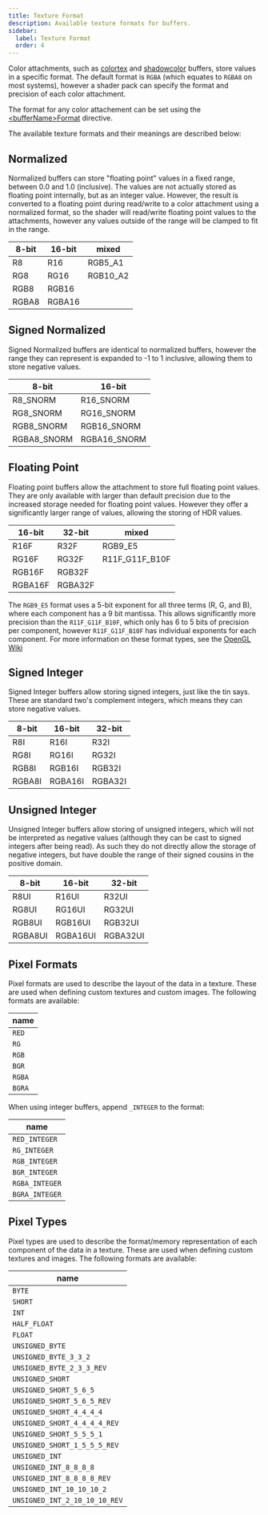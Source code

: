 ```yaml
---
title: Texture Format
description: Available texture formats for buffers.
sidebar:
  label: Texture Format
  order: 4
---
```



Color attachments, such as [colortex](/reference/buffers/colortex) and [shadowcolor](/reference/buffers/shadowcolor) buffers, store values in a specific format. The default format is `RGBA` (which equates to `RGBA8` on most systems), however a shader pack can specify the format and precision of each color attachment.

The format for any color attachement can be set using the [\<bufferName\>Format](/reference/constants/buffer_format) directive.

The available texture formats and their meanings are described below:

## Normalized

Normalized buffers can store "floating point" values in a fixed range, between 0.0 and 1.0 (inclusive).  The values are not actually stored as floating point internally, but as an integer value. However, the result is converted to a floating point during read/write to a color attachment using a normalized format, so the shader will read/write floating point values to the attachments, however any values outside of the range will be clamped to fit in the range.

| 8-bit | 16-bit | mixed    |
| ----- | ------ | -------- |
| R8    | R16    | RGB5_A1  |
| RG8   | RG16   | RGB10_A2 |
| RGB8  | RGB16  |          |
| RGBA8 | RGBA16 |          |

## Signed Normalized

Signed Normalized buffers are identical to normalized buffers, however the range they can represent is expanded to -1 to 1 inclusive, allowing them to store negative values.

| 8-bit       | 16-bit       |
| ----------- | ------------ |
| R8_SNORM    | R16_SNORM    |
| RG8_SNORM   | RG16_SNORM   |
| RGB8_SNORM  | RGB16_SNORM  |
| RGBA8_SNORM | RGBA16_SNORM |

## Floating Point

Floating point buffers allow the attachment to store full floating point values. They are only available with larger than default precision due to the increased storage needed for floating point values. However they offer a significantly larger range of values, allowing the storing of HDR values.

| 16-bit  | 32-bit  | mixed          |
| ------- | ------- | -------------- |
| R16F    | R32F    | RGB9_E5        |
| RG16F   | RG32F   | R11F_G11F_B10F |
| RGB16F  | RGB32F  |                |
| RGBA16F | RGBA32F |                |

The `RGB9_E5` format uses a 5-bit exponent for all three terms (R, G, and B), where each component has a 9 bit mantissa. This allows significantly more precision than the `R11F_G11F_B10F`, which only has 6 to 5 bits of precision per component, however `R11F_G11F_B10F` has individual exponents for each component. For more information on these format types, see the [OpenGL Wiki](https://www.khronos.org/opengl/wiki/Small_Float_Formats)

## Signed Integer

Signed Integer buffers allow storing signed integers, just like the tin says. These are standard two's complement integers, which means they can store negative values.

| 8-bit  | 16-bit  | 32-bit  |
| ------ | ------- | ------- |
| R8I    | R16I    | R32I    |
| RG8I   | RG16I   | RG32I   |
| RGB8I  | RGB16I  | RGB32I  |
| RGBA8I | RGBA16I | RGBA32I |

## Unsigned Integer

Unsigned Integer buffers allow storing of unsigned integers, which will not be interpreted as negative values (although they can be cast to signed integers after being read). As such they do not directly allow the storage of negative integers, but have double the range of their signed cousins in the positive domain.

| 8-bit   | 16-bit   | 32-bit   |
| ------- | -------- | -------- |
| R8UI    | R16UI    | R32UI    |
| RG8UI   | RG16UI   | RG32UI   |
| RGB8UI  | RGB16UI  | RGB32UI  |
| RGBA8UI | RGBA16UI | RGBA32UI |


## Pixel Formats
Pixel formats are used to describe the layout of the data in a texture. These are used when defining custom textures and custom images. The following formats are available:

| name   |
|--------|
| `RED`  |
| `RG`   |
| `RGB`  |
| `BGR`  |
| `RGBA` |
| `BGRA` |

When using integer buffers, append `_INTEGER` to the format:

| name           |
|----------------|
| `RED_INTEGER`  |
| `RG_INTEGER`   |
| `RGB_INTEGER`  |
| `BGR_INTEGER`  |
| `RGBA_INTEGER` |
| `BGRA_INTEGER` |

## Pixel Types
Pixel types are used to describe the format/memory representation of each component of the data in a texture. These are used when defining custom textures and images. The following formats are available:

| name                          |
|-------------------------------|
| `BYTE`                        |
| `SHORT`                       |
| `INT`                         |
| `HALF_FLOAT`                  |
| `FLOAT`                       |
| `UNSIGNED_BYTE`               |
| `UNSIGNED_BYTE_3_3_2`         |
| `UNSIGNED_BYTE_2_3_3_REV`     |
| `UNSIGNED_SHORT`              |
| `UNSIGNED_SHORT_5_6_5`        |
| `UNSIGNED_SHORT_5_6_5_REV`    |
| `UNSIGNED_SHORT_4_4_4_4`      |
| `UNSIGNED_SHORT_4_4_4_4_REV`  |
| `UNSIGNED_SHORT_5_5_5_1`      |
| `UNSIGNED_SHORT_1_5_5_5_REV`  |
| `UNSIGNED_INT`                |
| `UNSIGNED_INT_8_8_8_8`        |
| `UNSIGNED_INT_8_8_8_8_REV`    |
| `UNSIGNED_INT_10_10_10_2`     |
| `UNSIGNED_INT_2_10_10_10_REV` |